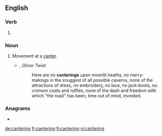 ==English==

===Verb===
{{head|en|present participle}}

# {{present participle of|canter|lang=en|nocat=1}}

===Noun===
{{en-noun}}

# Movement at a [[canter]].
#* {{w|Charles Dickens}}, ''Oliver Twist''
#*: Here are no '''canterings''' upon moonlit heaths, no merry-makings in the snuggest of all possible caverns, none of the attractions of dress, no embroidery, no lace, no jack-boots, no crimson coats and ruffles, none of the dash and freedom with which "the road" has been, time out of mind, invested.

===Anagrams===
* {{l|en|recanting}}

[[de:cantering]]
[[fr:cantering]]
[[fi:cantering]]
[[vi:cantering]]